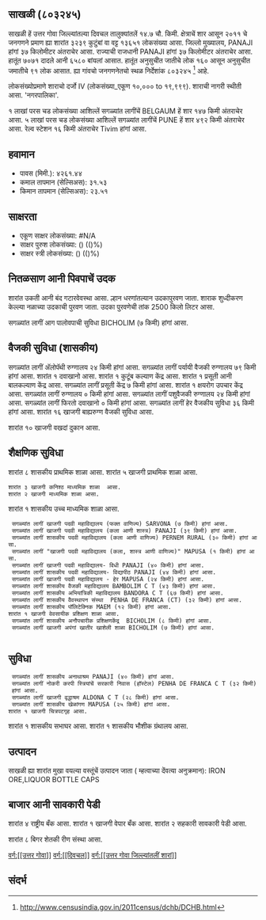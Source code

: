 {{माहितीचौकट भारतीय न्यायक्षेत्र
|प्रकार=शार
|जनगणना २०११_स्थलनिर्देशांक=803245
|स्थानीक_नांव=साखळी
|तालुका_नांव=दिवचल
|जिल्लो_नांव=उत्तर गोवा
|राज्य_नांव =गोवा
|विभाग=
|जिल्लो =[[उत्तर गोवा]]
|तालुका_नांवे =[[दिवचल]]
|लागींचें शार=[[BELGAUM]]
|अक्षांश=
|रेखांश=
|शोधक_स्थान =right
|क्षेत्रफळ_एकूण=14.7
|दर्या सपाटी पसून उंची=
|लोकसंख्या_एकूण=13651
|लोकसंख्या_वर्स=2011
|लोकसंख्या_घनत्व=928
|लोकसंख्या_पुरूश=7071
|लोकसंख्या_स्त्री=6580
|लिंग_गुणोत्तर=930
|अधिकृत_भाशा=[[कोंकणी, मराठी]]
}}

== साखळी (८०३२४५) ==

साखळी हें उत्तर गोवा जिल्ल्यांतल्या दिवचल तालुक्यांतलें १४.७ चौ. किमी. क्षेत्राचें शार आसून २०११ चे जनगणने प्रमाण ह्या शारांत ३२३९ कुटुंबां वा वट्ट १३६५१ लोकसंख्या आसा. जिल्लो मुख्यालय, PANAJI हांगां ३७ किलोमीटर अंतराचेर आसा. राज्याची राजधानी PANAJI हांगां ३७ किलोमीटर अंतराचेर आसा.   हातूंत ७०७१ दादले आनी ६५८० बांयलां आसात. हातूंत अनुसुचीत जातीचे लोक १६० आसून अनुसुचीत जमातीचे ९१ लोक आसात. ह्या गांवचो जनगणनेतचो स्थळ निर्देशांक ८०३२४५  <ref>http://www.censusindia.gov.in/2011census/dchb/DCHB.html</ref> आहे.

लोकसंख्योप्रमाणे शाराचो दर्जो IV (लोकसंख्या_एकूण १०,००० to १९,९९९).
शाराची नागरी स्थीती आसा. 'नगरपालिका'.

१  लाखां परस चड लोकसंख्या आशिल्लें सगळ्यांत लागींचें BELGAUM हें शार १४७ किमी अंतराचेर आसा. ५  लाखां परस चड लोकसंख्या आशिल्लें सगळ्यांत लागींचें PUNE हें शार ४९२ किमी अंतराचेर आसा. रेल्व स्टेशन १६ किमी अंतराचेर Tivim हांगां आसा.


== हवामान ==  
* पावस (मिमी.): ४२६१.४४ 
* कमाल तापमान (सेल्सिअस): ३१.५३
* किमान तापमान (सेल्सिअस): २३.५१


== साक्षरता ==  
* एकूण साक्षर लोकसंख्या: #N/A
* साक्षर पुरुश लोकसंख्या: () (()%)
* साक्षर स्त्री लोकसंख्या: () (()%)


== नितळसाण आनी पिवपाचें उदक ==  
शारांत उकती आनी बंद गटारवेवस्था आसा.
ल्हान धरणांतल्यान उदकापुरवण जाता. शाराक शुध्दीकरण केल्ल्या नळाच्या उदकाची पुरवण जाता. उदका पुरवणेची तांक 2500 किलो लिटर आसा.

सगळ्यांत लागीं आग पालोवपाची सुविधा BICHOLIM (७ किमी) हांगां आसा.


== वैजकी सुविधा (शासकीय) ==
सगळ्यांत लागीं अ‍ॅलोपॅथी रुग्णालय २४ किमी हांगां आसा.
सगळ्यांत लागीं पर्यायी वैजकी रुग्णालय ७९ किमी हांगां आसा.
﻿शारांत १ दवाखानो आसा.
﻿शारांत १ कुटूंब कल्याण केंद्र आसा.
﻿शारांत १ प्रसूती आनी बालकल्याण केंद्र आसा.
सगळ्यांत लागीं प्रसूती केंद्र ७ किमी हांगां आसा.
﻿शारांत १ क्षयरोग उपचार केंद्र  आसा.
सगळ्यांत लागीं रुग्णालय ० किमी हांगां आसा.
सगळ्यांत लागीं पशुवैजकी रुग्णालय  २४ किमी हांगां आसा.
सगळ्यांत लागीं फिरतो दवाखानो ० किमी हांगां आसा.
सगळ्यांत लागीं हेर वैजकीय सुविधा ३६ किमी हांगां आसा.
शारांत १६ खाजगी बाह्यरुग्ण वैजकी सुविधा आसा.


शारांत १० खाजगी वखदां दुकान आसा.


== शैक्षणिक सुविधा ==
शारांत ८ शासकीय प्राथमिक शाळा आसा. शारांत ५ खाजगी प्राथमिक शाळा आसा. 
 शारांत ३ खाजगी कनिश्ठ माध्यमिक शाळा  आसा.  
 शारांत २ खाजगी माध्यमिक शाळा आसा.  
﻿शारांत १ शासकीय उच्च माध्यमिक शाळा आसा.   
   
   
  सगळ्यांत लागीं खाजगी पदवी महाविद्यालय (फक्त वाणिज्य) SARVONA (७ किमी) हांगां आसा.
  सगळ्यांत लागीं खाजगी पदवी महाविद्यालय (कला आणी शास्त्र) PANAJI (३९ किमी) हांगां आसा.
  सगळ्यांत लागीं शासकीय पदवी महाविद्यालय (कला आणी वाणिज्य) PERNEM RURAL (३० किमी) हांगां आसा.
  सगळ्यांत लागीं "खाजगी पदवी महाविद्यालय (कला, शास्त्र आणी वाणिज्य)" MAPUSA (१ किमी) हांगां आसा.
  सगळ्यांत लागीं खाजगी पदवी महाविद्यालय- विधी PANAJI (४० किमी) हांगां आसा.
  सगळ्यांत लागीं शासकीय पदवी महाविद्यालय- विद्यापीठ PANAJI (४४ किमी) हांगां आसा.
  सगळ्यांत लागीं खाजगी पदवी महाविद्यालय - हेर MAPUSA (२४ किमी) हांगां आसा.
  सगळ्यांत लागीं शासकीय वैजकी महाविद्यालय BAMBOLIM C T (४३ किमी) हांगां आसा.
  सगळ्यांत लागीं शासकीय अभियांत्रिकी महाविद्यालय BANDORA C T (६७ किमी) हांगां आसा.
  सगळ्यांत लागीं शासकीय वैवस्थापन संस्था  PENHA DE FRANCA (CT) (३२ किमी) हांगां आसा.
  सगळ्यांत लागीं शासकीय पॉलिटेक्निक MAEM (१२ किमी) हांगां आसा.
 ﻿शारांत १ खाजगी वेवसायीक प्रशिक्षण शाळा आसा.  
  सगळ्यांत लागीं शासकीय अनौपचारीक प्रशिक्षणकेंद्र  BICHOLIM (८ किमी) हांगां आसा.
  सगळ्यांत लागीं खाजगी अपंगां खातीर खाशेली शाळा BICHOLIM (७ किमी) हांगां आसा.
   


== सुविधा ==
  सगळ्यांत लागीं शासकीय अनाथाश्रम PANAJI (४० किमी) हांगां आसा.
  सगळ्यांत लागीं नोकरी करपी स्त्रियांचें सरकारी निवास (हॉस्टेल) PENHA DE FRANCA C T (३२ किमी) हांगां आसा.
  सगळ्यांत लागीं खाजगी वृद्धाश्रम ALDONA C T (२८ किमी) हांगां आसा.
  सगळ्यांत लागीं शासकीय खेळांगण MAPUSA (२५ किमी) हांगां आसा.
 ﻿शारांत १ खाजगी चित्रपटगृह आसा.  
﻿शारांत १ शासकीय सभाघर आसा.   
﻿शारांत १ शासकीय भौशीक ग्रंथालय  आसा.   


== उत्पादन ==
साखळी ह्या शारांत मुखा वयल्या वस्तूंचें उत्पादन जाता ( म्हत्वाच्या देंवत्या अनुक्रमान): IRON ORE,LIQUOR BOTTLE CAPS


== बाजार आनी सावकारी पेडी  ==
शारांत ४ राष्ट्रीय बँक आसा.
﻿शारांत १ खाजगी वेपार बँक आसा.
शारांत २ सहकारी सावकारी पेडी  आसा.

शारांत ८ बिगर शेतकी रीण संस्था आसा.



[[वर्ग:[[उत्तर गोवा]]]]
[[वर्ग:[[दिवचल]]]]
[[वर्ग:[[उत्तर गोवा जिल्ल्यांतलीं शारां]]]]


== संदर्भ ==
 


